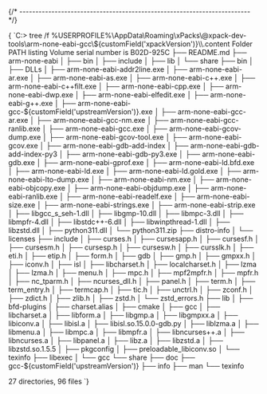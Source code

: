 


{/* ------------------------------------------------------------------------ */}

<CodeBlock language="console"> {
`C:\> tree /f %USERPROFILE%\\AppData\\Roaming\\xPacks\\@xpack-dev-tools\\arm-none-eabi-gcc\\${customField('xpackVersion')}\\.content
Folder PATH listing
Volume serial number is B02D-925C
├── README.md
├── arm-none-eabi
│   ├── bin
│   ├── include
│   ├── lib
│   └── share
├── bin
│   ├── DLLs
│   ├── arm-none-eabi-addr2line.exe
│   ├── arm-none-eabi-ar.exe
│   ├── arm-none-eabi-as.exe
│   ├── arm-none-eabi-c++.exe
│   ├── arm-none-eabi-c++filt.exe
│   ├── arm-none-eabi-cpp.exe
│   ├── arm-none-eabi-dwp.exe
│   ├── arm-none-eabi-elfedit.exe
│   ├── arm-none-eabi-g++.exe
│   ├── arm-none-eabi-gcc-${customField('upstreamVersion')}.exe
│   ├── arm-none-eabi-gcc-ar.exe
│   ├── arm-none-eabi-gcc-nm.exe
│   ├── arm-none-eabi-gcc-ranlib.exe
│   ├── arm-none-eabi-gcc.exe
│   ├── arm-none-eabi-gcov-dump.exe
│   ├── arm-none-eabi-gcov-tool.exe
│   ├── arm-none-eabi-gcov.exe
│   ├── arm-none-eabi-gdb-add-index
│   ├── arm-none-eabi-gdb-add-index-py3
│   ├── arm-none-eabi-gdb-py3.exe
│   ├── arm-none-eabi-gdb.exe
│   ├── arm-none-eabi-gprof.exe
│   ├── arm-none-eabi-ld.bfd.exe
│   ├── arm-none-eabi-ld.exe
│   ├── arm-none-eabi-ld.gold.exe
│   ├── arm-none-eabi-lto-dump.exe
│   ├── arm-none-eabi-nm.exe
│   ├── arm-none-eabi-objcopy.exe
│   ├── arm-none-eabi-objdump.exe
│   ├── arm-none-eabi-ranlib.exe
│   ├── arm-none-eabi-readelf.exe
│   ├── arm-none-eabi-size.exe
│   ├── arm-none-eabi-strings.exe
│   ├── arm-none-eabi-strip.exe
│   ├── libgcc_s_seh-1.dll
│   ├── libgmp-10.dll
│   ├── libmpc-3.dll
│   ├── libmpfr-4.dll
│   ├── libstdc++-6.dll
│   ├── libwinpthread-1.dll
│   ├── libzstd.dll
│   ├── python311.dll
│   └── python311.zip
├── distro-info
│   └── licenses
├── include
│   ├── curses.h
│   ├── cursesapp.h
│   ├── cursesf.h
│   ├── cursesm.h
│   ├── cursesp.h
│   ├── cursesw.h
│   ├── cursslk.h
│   ├── eti.h
│   ├── etip.h
│   ├── form.h
│   ├── gdb
│   ├── gmp.h
│   ├── gmpxx.h
│   ├── iconv.h
│   ├── isl
│   ├── libcharset.h
│   ├── localcharset.h
│   ├── lzma
│   ├── lzma.h
│   ├── menu.h
│   ├── mpc.h
│   ├── mpf2mpfr.h
│   ├── mpfr.h
│   ├── nc_tparm.h
│   ├── ncurses_dll.h
│   ├── panel.h
│   ├── term.h
│   ├── term_entry.h
│   ├── termcap.h
│   ├── tic.h
│   ├── unctrl.h
│   ├── zconf.h
│   ├── zdict.h
│   ├── zlib.h
│   ├── zstd.h
│   └── zstd_errors.h
├── lib
│   ├── bfd-plugins
│   ├── charset.alias
│   ├── cmake
│   ├── gcc
│   ├── libcharset.a
│   ├── libform.a
│   ├── libgmp.a
│   ├── libgmpxx.a
│   ├── libiconv.a
│   ├── libisl.a
│   ├── libisl.so.15.0.0-gdb.py
│   ├── liblzma.a
│   ├── libmenu.a
│   ├── libmpc.a
│   ├── libmpfr.a
│   ├── libncurses++.a
│   ├── libncurses.a
│   ├── libpanel.a
│   ├── libz.a
│   ├── libzstd.a
│   ├── libzstd.so.1.5.5
│   ├── pkgconfig
│   ├── preloadable_libiconv.so
│   └── texinfo
├── libexec
│   └── gcc
└── share
    ├── doc
    ├── gcc-${customField('upstreamVersion')}
    ├── info
    ├── man
    └── texinfo

27 directories, 96 files
`} </CodeBlock>
